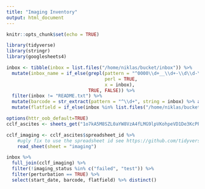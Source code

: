 ```yaml
---
title: "Imaging Inventory"
output: html_document
---
```


```r
knitr::opts_chunk$set(echo = TRUE)
```

```r
library(tidyverse)
library(stringr)
library(googlesheets4)
```


```r
inbox <- tibble(inbox = list.files("/home/niklas/bucket/inbox")) %>% 
  mutate(inbox_name = if_else(grepl(pattern = "^0000\\d+__\\d+-\\d\\d-\\d+T\\d+_\\d+_\\d+-Measurement_\\d$",
                                    perl = TRUE,
                                    x = inbox),
                              TRUE, FALSE)) %>% 
  filter(inbox != "README.txt") %>% 
  mutate(barcode = str_extract(pattern = "^\\d+", string = inbox) %>% as.numeric()) %>% 
  mutate(flatfield = if_else(inbox %in% list.files("/home/niklas/bucket/flatfield"), TRUE, FALSE))

```


```r
options(httr_oob_default=TRUE)
cclf_ascites <- sheets_get("1o7kA5M8SZL0aYW8VzA4fLMG9lpVKohpeVD1De3KcPP0")

cclf_imaging <- cclf_ascites$spreadsheet_id %>%
    #ugly fix to use the spreadsheet id see https://github.com/tidyverse/googlesheets4/issues/74
    read_sheet(sheet = "imaging")
```

```r
inbox %>% 
  full_join(cclf_imaging) %>%
  filter(!imaging_status %in% c("failed", "test")) %>% 
  filter(perturbation == TRUE) %>% 
  select(start_date, barcode, flatfield) %>% distinct()
```

```r

```


